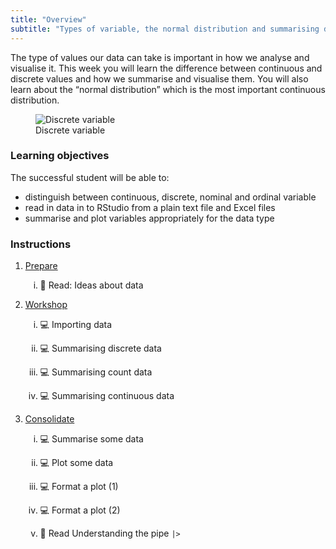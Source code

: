 ```yaml
---
title: "Overview"
subtitle: "Types of variable, the normal distribution and summarising data"
---
```


The type of values our data can take is important in how we analyse and visualise it. This week you will learn the difference between continuous and discrete values and how we summarise and visualise them. You will also learn about the "normal distribution" which is the most important continuous distribution. 

![Discrete variable](images/continuous_discrete-02.png){fig-alt="Visual representations of nominal, ordinal, and binary variables. Left: Nominal (ordered descriptions) with illustrations below of a turtle, snail, and butterfly. Center: Ordinal (ordered descriptions) with illustrations below of three bees - one looks unhappy (saying 'I am unhappy'), one looks ok (saying 'I am OK'), and one looks very happy (saying 'I am awesome!'). Right: Binary (only 2 mutually exclusive outcomes), with below a T-rex saying 'I am extinct' and a shark saying 'HA.'"}


### Learning objectives

The successful student will be able to:

-   distinguish between continuous, discrete, nominal and ordinal variable
-   read in data in to RStudio from a plain text file and Excel files
-   summarise and plot variables appropriately for the data type

### Instructions

1.  [Prepare](study_before_workshop.qmd)

    i.  📖 Read: Ideas about data

2.  [Workshop](workshop.qmd)

    i.  💻 Importing data
    
    ii. 💻 Summarising discrete data
    
    iii. 💻 Summarising count data
    
    iv. 💻 Summarising continuous data

3.  [Consolidate](study_after_workshop.qmd)

    i.  💻 Summarise some data

    ii. 💻 Plot some data
    
    iii. 💻 Format a plot (1)
    
    iv. 💻 Format a plot (2)
    
    v.  📖 Read Understanding the pipe `|>`
